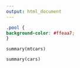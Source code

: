 ```yaml
---
output: html_document
---
```


```css
.pool {
background-color: #ffeaa7;
}
```

```mtcars
summary(mtcars)
```

```pool
summary(cars)
```